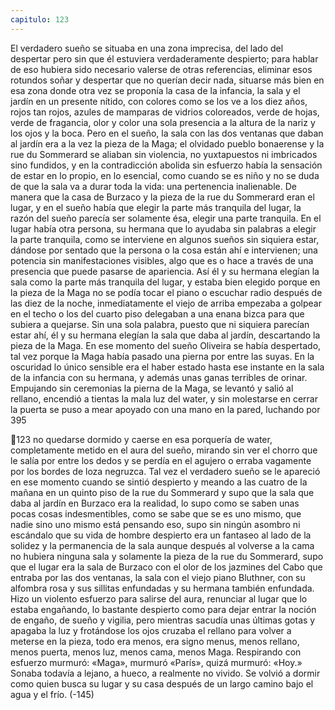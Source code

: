 ```yaml
---
capitulo: 123
---
```


El verdadero sueño se situaba en una zona imprecisa, del lado del despertar
pero sin que él estuviera verdaderamente despierto; para hablar de eso hubiera
sido necesario valerse de otras referencias, eliminar esos rotundos soñar y
despertar que no querían decir nada, situarse más bien en esa zona donde otra vez
se proponía la casa de la infancia, la sala y el jardín en un presente nítido, con
colores como se los ve a los diez años, rojos tan rojos, azules de mamparas de
vidrios coloreados, verde de hojas, verde de fragancia, olor y color una sola
presencia a la altura de la nariz y los ojos y la boca. Pero en el sueño, la sala con
las dos ventanas que daban al jardín era a la vez la pieza de la Maga; el olvidado
pueblo bonaerense y la rue du Sommerard se aliaban sin violencia, no
yuxtapuestos ni imbricados sino fundidos, y en la contradicción abolida sin
esfuerzo había la sensación de estar en lo propio, en lo esencial, como cuando se
es niño y no se duda de que la sala va a durar toda la vida: una pertenencia
inalienable. De manera que la casa de Burzaco y la pieza de la rue du Sommerard
eran el lugar, y en el sueño había que elegir la parte más tranquila del lugar, la
razón del sueño parecía ser solamente ésa, elegir una parte tranquila. En el lugar
había otra persona, su hermana que lo ayudaba sin palabras a elegir la parte
tranquila, como se interviene en algunos sueños sin siquiera estar, dándose por
sentado que la persona o la cosa están ahí e intervienen; una potencia sin
manifestaciones visibles, algo que es o hace a través de una presencia que puede
pasarse de apariencia. Así él y su hermana elegían la sala como la parte más
tranquila del lugar, y estaba bien elegido porque en la pieza de la Maga no se
podía tocar el piano o escuchar radio después de las diez de la noche,
inmediatamente el viejo de arriba empezaba a golpear en el techo o los del cuarto
piso delegaban a una enana bizca para que subiera a quejarse. Sin una sola
palabra, puesto que ni siquiera parecían estar ahí, él y su hermana elegían la sala
que daba al jardín, descartando la pieza de la Maga. En ese momento del sueño
Oliveira se había despertado, tal vez porque la Maga había pasado una pierna
por entre las suyas. En la oscuridad lo único sensible era el haber estado hasta
ese instante en la sala de la infancia con su hermana, y además unas ganas
terribles de orinar. Empujando sin ceremonias la pierna de la Maga, se levantó y
salió al rellano, encendió a tientas la mala luz del water, y sin molestarse en
cerrar la puerta se puso a mear apoyado con una mano en la pared, luchando por
395

123
no quedarse dormido y caerse en esa porquería de water, completamente metido
en el aura del sueño, mirando sin ver el chorro que le salía por entre los dedos y
se perdía en el agujero o erraba vagamente por los bordes de loza negruzca. Tal
vez el verdadero sueño se le apareció en ese momento cuando se sintió despierto
y meando a las cuatro de la mañana en un quinto piso de la rue du Sommerard y
supo que la sala que daba al jardín en Burzaco era la realidad, lo supo como se
saben unas pocas cosas indesmentibles, como se sabe que se es uno mismo, que
nadie sino uno mismo está pensando eso, supo sin ningún asombro ni escándalo
que su vida de hombre despierto era un fantaseo al lado de la solidez y la
permanencia de la sala aunque después al volverse a la cama no hubiera ninguna
sala y solamente la pieza de la rue du Sommerard, supo que el lugar era la sala
de Burzaco con el olor de los jazmines del Cabo que entraba por las dos
ventanas, la sala con el viejo piano Bluthner, con su alfombra rosa y sus sillitas
enfundadas y su hermana también enfundada. Hizo un violento esfuerzo para
salirse del aura, renunciar al lugar que lo estaba engañando, lo bastante despierto
como para dejar entrar la noción de engaño, de sueño y vigilia, pero mientras
sacudía unas últimas gotas y apagaba la luz y frotándose los ojos cruzaba el
rellano para volver a meterse en la pieza, todo era menos, era signo menus,
menos rellano, menos puerta, menos luz, menos cama, menos Maga. Respirando
con esfuerzo murmuró: «Maga», murmuró «París», quizá murmuró: «Hoy.»
Sonaba todavía a lejano, a hueco, a realmente no vivido. Se volvió a dormir como
quien busca su lugar y su casa después de un largo camino bajo el agua y el frío.
(-145)
